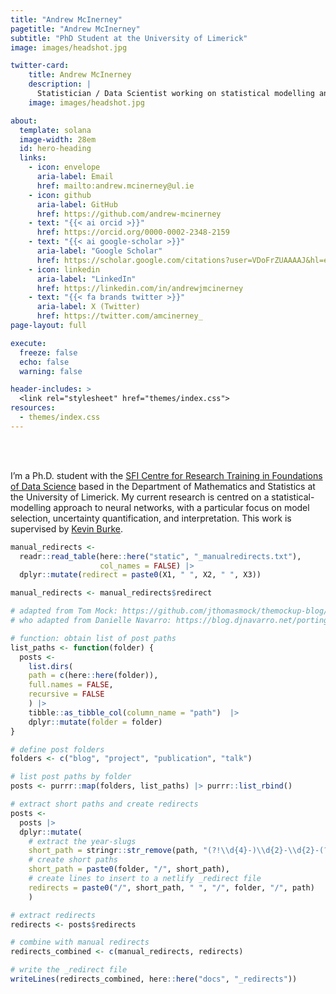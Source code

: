 ```yaml
---
title: "Andrew McInerney"
pagetitle: "Andrew McInerney"
subtitle: "PhD Student at the University of Limerick"
image: images/headshot.jpg

twitter-card:
    title: Andrew McInerney
    description: |
      Statistician / Data Scientist working on statistical modelling and neural networks.
    image: images/headshot.jpg

about:
  template: solana
  image-width: 28em
  id: hero-heading
  links:
    - icon: envelope
      aria-label: Email
      href: mailto:andrew.mcinerney@ul.ie
    - icon: github
      aria-label: GitHub
      href: https://github.com/andrew-mcinerney
    - text: "{{< ai orcid >}}"
      href: https://orcid.org/0000-0002-2348-2159
    - text: "{{< ai google-scholar >}}"
      aria-label: "Google Scholar"
      href: https://scholar.google.com/citations?user=VDoFrZUAAAAJ&hl=en&oi=ao
    - icon: linkedin
      aria-label: "LinkedIn"
      href: https://linkedin.com/in/andrewjmcinerney
    - text: "{{< fa brands twitter >}}"
      aria-label: X (Twitter)
      href: https://twitter.com/amcinerney_
page-layout: full

execute: 
  freeze: false
  echo: false
  warning: false

header-includes: >
  <link rel="stylesheet" href="themes/index.css">
resources:
  - themes/index.css
---
```


<br><br>


::: {#hero-heading}

I'm a Ph.D. student with the [SFI Centre for Research Training in Foundations of Data Science](https://www.data-science.ie/) based in the Department of Mathematics and Statistics at the University of Limerick.
My current research is centred on a statistical-modelling approach to neural networks, with a particular focus on model selection, uncertainty quantification, and interpretation.
This work is supervised by [Kevin Burke](https://www.kevinburke.ie).

:::

<!-- ## Featured -->

<!-- :::: {.grid} -->

<!-- ::: {.g-col-3} -->
<!-- #### Publications -->
<!-- ::: {#publication} -->
<!-- ::: -->
<!-- [See all &rarr;](../publication){.about-links .subtitle} -->
<!-- ::: -->

<!-- ::: {.g-col-3} -->
<!-- #### Publications -->
<!-- ::: {#publication} -->
<!-- ::: -->
<!-- [See all &rarr;](../publication){.about-links .subtitle} -->
<!-- ::: -->

<!-- ::: {.g-col-3} -->
<!-- #### Packages -->
<!-- ::: {#package} -->
<!-- ::: -->
<!-- [See all &rarr;](../package){.about-links .subtitle} -->
<!-- ::: -->


<!-- :::: -->


<!-- hero-heading -->

```r

manual_redirects <-
  readr::read_table(here::here("static", "_manualredirects.txt"),
                    col_names = FALSE) |> 
  dplyr::mutate(redirect = paste0(X1, " ", X2, " ", X3))

manual_redirects <- manual_redirects$redirect
```

```r

# adapted from Tom Mock: https://github.com/jthomasmock/themockup-blog/blob/master/index.qmd#L27C1-L48C4
# who adapted from Danielle Navarro: https://blog.djnavarro.net/porting-to-quarto/#netlify-redirects

# function: obtain list of post paths
list_paths <- function(folder) {
  posts <-
    list.dirs(
    path = c(here::here(folder)),
    full.names = FALSE,
    recursive = FALSE
    ) |> 
    tibble::as_tibble_col(column_name = "path")  |>
    dplyr::mutate(folder = folder)
}

# define post folders
folders <- c("blog", "project", "publication", "talk")

# list post paths by folder
posts <- purrr::map(folders, list_paths) |> purrr::list_rbind()

# extract short paths and create redirects
posts <- 
  posts |> 
  dplyr::mutate(
    # extract the year-slugs
    short_path = stringr::str_remove(path, "(?!\\d{4}-)\\d{2}-\\d{2}-(?!\\d)"),
    # create short paths
    short_path = paste0(folder, "/", short_path),
    # create lines to insert to a netlify _redirect file
    redirects = paste0("/", short_path, " ", "/", folder, "/", path)
    )

# extract redirects
redirects <- posts$redirects

# combine with manual redirects
redirects_combined <- c(manual_redirects, redirects)

# write the _redirect file
writeLines(redirects_combined, here::here("docs", "_redirects"))
```

